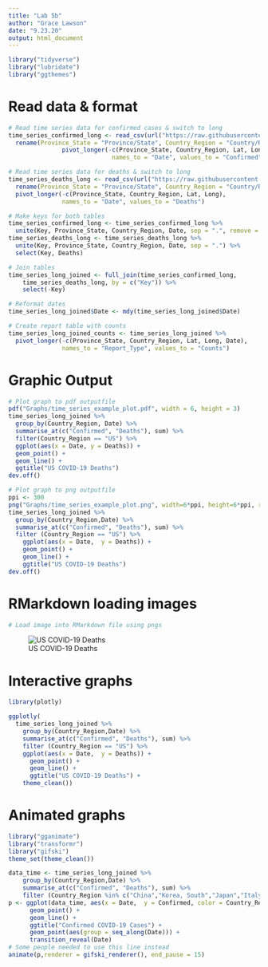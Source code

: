 ```yaml
---
title: "Lab 5b"
author: "Grace Lawson"
date: "9.23.20"
output: html_document
---
```


```r
library("tidyverse")
library("lubridate")
library("ggthemes")
```

# Read data & format
```r
# Read time series data for confirmed cases & switch to long
time_series_confirmed_long <- read_csv(url("https://raw.githubusercontent.com/CSSEGISandData/COVID-19/master/csse_covid_19_data/csse_covid_19_time_series/time_series_covid19_confirmed_global.csv")) %>%
  rename(Province_State = "Province/State", Country_Region = "Country/Region")  %>% 
               pivot_longer(-c(Province_State, Country_Region, Lat, Long),
                             names_to = "Date", values_to = "Confirmed") 
```

```r
# Read time series data for deaths & switch to long
time_series_deaths_long <- read_csv(url("https://raw.githubusercontent.com/CSSEGISandData/COVID-19/master/csse_covid_19_data/csse_covid_19_time_series/time_series_covid19_deaths_global.csv")) %>%
  rename(Province_State = "Province/State", Country_Region = "Country/Region")  %>% 
  pivot_longer(-c(Province_State, Country_Region, Lat, Long),
               names_to = "Date", values_to = "Deaths")
```

```r
# Make keys for both tables 
time_series_confirmed_long <- time_series_confirmed_long %>% 
  unite(Key, Province_State, Country_Region, Date, sep = ".", remove = FALSE)
time_series_deaths_long <- time_series_deaths_long %>% 
  unite(Key, Province_State, Country_Region, Date, sep = ".") %>% 
  select(Key, Deaths)
```

```r
# Join tables
time_series_long_joined <- full_join(time_series_confirmed_long,
    time_series_deaths_long, by = c("Key")) %>% 
    select(-Key)
```

```r
# Reformat dates
time_series_long_joined$Date <- mdy(time_series_long_joined$Date)
```

```r
# Create report table with counts
time_series_long_joined_counts <- time_series_long_joined %>% 
  pivot_longer(-c(Province_State, Country_Region, Lat, Long, Date),
               names_to = "Report_Type", values_to = "Counts")
```

# Graphic Output
```r
# Plot graph to pdf outputfile 
pdf("Graphs/time_series_example_plot.pdf", width = 6, height = 3)
time_series_long_joined %>% 
  group_by(Country_Region, Date) %>% 
  summarise_at(c("Confirmed", "Deaths"), sum) %>% 
  filter(Country_Region == "US") %>% 
  ggplot(aes(x = Date, y = Deaths)) +
  geom_point() +
  geom_line() +
  ggtitle("US COVID-19 Deaths")
dev.off()
```

```r
# Plot graph to png outputfile
ppi <- 300
png("Graphs/time_series_example_plot.png", width=6*ppi, height=6*ppi, res=ppi)
time_series_long_joined %>% 
  group_by(Country_Region,Date) %>% 
  summarise_at(c("Confirmed", "Deaths"), sum) %>% 
  filter (Country_Region == "US") %>% 
    ggplot(aes(x = Date,  y = Deaths)) + 
    geom_point() +
    geom_line() +
    ggtitle("US COVID-19 Deaths")
dev.off()
```

# RMarkdown loading images
```r
# Load image into RMarkdown file using pngs
```
![US COVID-19 Deaths](Graphs/time_series_example_plot.png)

# Interactive graphs
```r
library(plotly)
```

```r
ggplotly(
  time_series_long_joined %>% 
    group_by(Country_Region,Date) %>% 
    summarise_at(c("Confirmed", "Deaths"), sum) %>% 
    filter (Country_Region == "US") %>% 
    ggplot(aes(x = Date,  y = Deaths)) + 
      geom_point() +
      geom_line() +
      ggtitle("US COVID-19 Deaths") +
    theme_clean())
```

# Animated graphs
```r
library("gganimate")
library("transformr")
library("gifski")
theme_set(theme_clean())
```

```r
data_time <- time_series_long_joined %>% 
    group_by(Country_Region,Date) %>% 
    summarise_at(c("Confirmed", "Deaths"), sum) %>% 
    filter (Country_Region %in% c("China","Korea, South","Japan","Italy","US")) 
p <- ggplot(data_time, aes(x = Date,  y = Confirmed, color = Country_Region)) + 
      geom_point() +
      geom_line() +
      ggtitle("Confirmed COVID-19 Cases") +
      geom_point(aes(group = seq_along(Date))) +
      transition_reveal(Date) 
# Some people needed to use this line instead
animate(p,renderer = gifski_renderer(), end_pause = 15)
```

